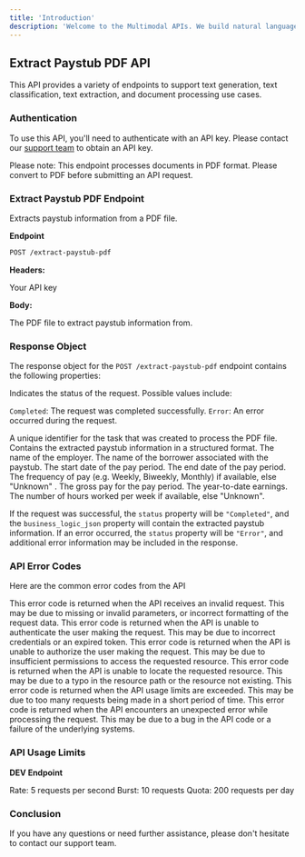 ```yaml
---
title: 'Introduction'
description: 'Welcome to the Multimodal APIs. We build natural language processing for product teams.'
---
```


## Extract Paystub PDF API

This API provides a variety of endpoints to support text generation, text classification, text extraction, and document processing use cases.

### Authentication

To use this API, you'll need to authenticate with an API key. Please contact our [support team](https://www.multimodal.dev/contact-us) to obtain an API key.

Please note: This endpoint processes documents in PDF format. Please convert to PDF before submitting an API request.

### Extract Paystub PDF Endpoint

Extracts paystub information from a PDF file.

**Endpoint**

```bash
POST /extract-paystub-pdf
```

**Headers:**

<ParamField header="x-api-key" type="string" required>
  Your API key
</ParamField>

**Body:**

<ParamField body="file" required type="File">
  The PDF file to extract paystub information from.
</ParamField>

### Response Object

The response object for the `POST /extract-paystub-pdf` endpoint contains the following properties:

<ResponseField name="status" type="string">
  Indicates the status of the request. Possible values include:

`Completed`: The request was completed successfully.
`Error`: An error occurred during the request.

</ResponseField>

<ResponseField name="task_id" type="string">
  A unique identifier for the task that was created to process the PDF file.
</ResponseField>

<ResponseField name="business_logic_json" type="Object">
  Contains the extracted paystub information in a structured format.

  <Expandable title="Object">
    <ResponseField name="Name of Employer" type="string">
      The name of the employer.
    </ResponseField>
    <ResponseField name="Which Borrower" type="string">
      The name of the borrower associated with the paystub.
    </ResponseField>
    <ResponseField name="Paid From Date" type="string">
      The start date of the pay period.
    </ResponseField>
    <ResponseField name="Paid To Date" type="string">
      The end date of the pay period.
    </ResponseField>
    <ResponseField name="Pay Frequency" type="string">
      The frequency of pay (e.g. Weekly, Biweekly, Monthly) if available, else "Unknown" .
    </ResponseField>
    <ResponseField name="Gross Pay" type="string">
      The gross pay for the pay period.
    </ResponseField>
    <ResponseField name="YTD Earnings" type="string">
      The year-to-date earnings.
    </ResponseField>
    <ResponseField name="Hours Worked Per Week" type="string">
      The number of hours worked per week if available, else "Unknown".
    </ResponseField>
  </Expandable>
</ResponseField>

If the request was successful, the `status` property will be `"Completed"`, and the `business_logic_json` property will contain the extracted paystub information. If an error occurred, the `status` property will be `"Error"`, and additional error information may be included in the response.

### API Error Codes

Here are the common error codes from the API

<Tabs>
  <Tab title="400 - Bad Request">
    This error code is returned when the API receives an invalid request. This
    may be due to missing or invalid parameters, or incorrect formatting of the
    request data.
  </Tab>
  <Tab title="401 - Unauthorized">
    This error code is returned when the API is unable to authenticate the user
    making the request. This may be due to incorrect credentials or an expired
    token.
  </Tab>
  <Tab title="403 - Forbidden">
    This error code is returned when the API is unable to authorize the user
    making the request. This may be due to insufficient permissions to access
    the requested resource.
  </Tab>
  <Tab title="404 - Not Found">
    This error code is returned when the API is unable to locate the requested
    resource. This may be due to a typo in the resource path or the resource not
    existing.
  </Tab>
  <Tab title="429 - Too Many Requests">
    This error code is returned when the API usage limits are exceeded. This may
    be due to too many requests being made in a short period of time.
  </Tab>
  <Tab title="500 - Internal Server Error">
    This error code is returned when the API encounters an unexpected error
    while processing the request. This may be due to a bug in the API code or a
    failure of the underlying systems.
  </Tab>
</Tabs>

### API Usage Limits

**DEV Endpoint**

Rate: 5 requests per second
Burst: 10 requests
Quota: 200 requests per day

### Conclusion

If you have any questions or need further assistance, please don't hesitate to contact our support team.

